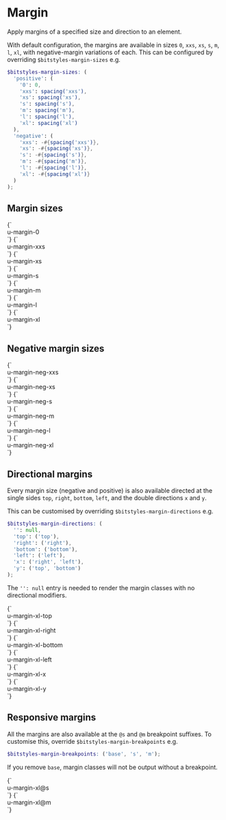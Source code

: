 
<Meta title="Utilities/margin" />

# Margin

Apply margins of a specified size and direction to an element.

With default configuration, the margins are available in sizes `0`, `xxs`, `xs`, `s`, `m`, `l`, `xl`, with negative-margin variations of each. This can be configured by overriding `$bitstyles-margin-sizes` e.g.

```scss
$bitstyles-margin-sizes: (
  'positive': (
    '0': 0,
    'xxs': spacing('xxs'),
    'xs': spacing('xs'),
    's': spacing('s'),
    'm': spacing('m'),
    'l': spacing('l'),
    'xl': spacing('xl')
  ),
  'negative': (
    'xxs': -#{spacing('xxs')},
    'xs': -#{spacing('xs')},
    's': -#{spacing('s')},
    'm': -#{spacing('m')},
    'l': -#{spacing('l')},
    'xl': -#{spacing('xl')}
  )
);
```

## Margin sizes

<Canvas>
  <Story name="margin-0">
    {`
      <div class="u-bg--brand-2 u-padding-m">
        <div class="u-bg--background u-margin-0">u-margin-0</div>
      </div>
    `}
  </Story>
  <Story name="margin-xxs">
    {`
      <div class="u-bg--brand-2 u-padding-m">
        <div class="u-bg--background u-margin-xxs">u-margin-xxs</div>
      </div>
    `}
  </Story>
  <Story name="margin-xs">
    {`
      <div class="u-bg--brand-2 u-padding-m">
        <div class="u-bg--background u-margin-xs">u-margin-xs</div>
      </div>
    `}
  </Story>
  <Story name="margin-s">
    {`
      <div class="u-bg--brand-2 u-padding-m">
        <div class="u-bg--background u-margin-s">u-margin-s</div>
      </div>
    `}
  </Story>
  <Story name="margin-m">
    {`
      <div class="u-bg--brand-2 u-padding-m">
        <div class="u-bg--background u-margin-m">u-margin-m</div>
      </div>
    `}
  </Story>
  <Story name="margin-l">
    {`
      <div class="u-bg--brand-2 u-padding-m">
        <div class="u-bg--background u-margin-l">u-margin-l</div>
      </div>
    `}
  </Story>
  <Story name="margin-xl">
    {`
      <div class="u-bg--brand-2 u-padding-m">
        <div class="u-bg--background u-margin-xl">u-margin-xl</div>
      </div>
    `}
  </Story>
</Canvas>

## Negative margin sizes

<Canvas>
  <Story name="margin-neg-xxs">
    {`
      <div class="u-bg--brand-2 u-padding-m">
        <div class="u-bg--background u-margin-neg-xxs">u-margin-neg-xxs</div>
      </div>
    `}
  </Story>
  <Story name="margin-neg-xs">
    {`
      <div class="u-bg--brand-2 u-padding-m">
        <div class="u-bg--background u-margin-neg-xs">u-margin-neg-xs</div>
      </div>
    `}
  </Story>
  <Story name="margin-neg-s">
    {`
      <div class="u-bg--brand-2 u-padding-m">
        <div class="u-bg--background u-margin-neg-s">u-margin-neg-s</div>
      </div>
    `}
  </Story>
  <Story name="margin-neg-m">
    {`
      <div class="u-bg--brand-2 u-padding-m">
        <div class="u-bg--background u-margin-neg-m">u-margin-neg-m</div>
      </div>
    `}
  </Story>
  <Story name="margin-neg-l">
    {`
      <div class="u-bg--brand-2 u-padding-m">
        <div class="u-bg--background u-margin-neg-l">u-margin-neg-l</div>
      </div>
    `}
  </Story>
  <Story name="margin-neg-xl">
    {`
      <div class="u-bg--brand-2 u-padding-m">
        <div class="u-bg--background u-margin-neg-xl">u-margin-neg-xl</div>
      </div>
    `}
  </Story>
</Canvas>

## Directional margins

Every margin size (negative and positive) is also available directed at the single sides `top`, `right`, `bottom`, `left`, and the double directions `x` and `y`.

This can be customised by overriding `$bitstyles-margin-directions` e.g.

```scss
$bitstyles-margin-directions: (
  '': null,
  'top': ('top'),
  'right': ('right'),
  'bottom': ('bottom'),
  'left': ('left'),
  'x': ('right', 'left'),
  'y': ('top', 'bottom')
);
```

The `'': null` entry is needed to render the margin classes with no directional modifiers.

<Canvas>
  <Story name="margin-xl-top">
    {`
      <div class="u-bg--brand-2 u-padding-m">
        <div class="u-bg--background u-margin-xl-top">u-margin-xl-top</div>
      </div>
    `}
  </Story>
  <Story name="margin-xl-right">
    {`
      <div class="u-bg--brand-2 u-padding-m">
        <div class="u-bg--background u-margin-xl-right">u-margin-xl-right</div>
      </div>
    `}
  </Story>
  <Story name="margin-xl-bottom">
    {`
      <div class="u-bg--brand-2 u-padding-m">
        <div class="u-bg--background u-margin-xl-bottom">u-margin-xl-bottom</div>
      </div>
    `}
  </Story>
  <Story name="margin-xl-left">
    {`
      <div class="u-bg--brand-2 u-padding-m">
        <div class="u-bg--background u-margin-xl-left">u-margin-xl-left</div>
      </div>
    `}
  </Story>
  <Story name="margin-xl-x">
    {`
      <div class="u-bg--brand-2 u-padding-m">
        <div class="u-bg--background u-margin-xl-x">u-margin-xl-x</div>
      </div>
    `}
  </Story>
  <Story name="margin-xl-y">
    {`
      <div class="u-bg--brand-2 u-padding-m">
        <div class="u-bg--background u-margin-xl-y">u-margin-xl-y</div>
      </div>
    `}
  </Story>
</Canvas>

## Responsive margins

All the margins are also available at the `@s` and `@m` breakpoint suffixes. To customise this, override `$bitstyles-margin-breakpoints` e.g.

```scss
$bitstyles-margin-breakpoints: ('base', 's', 'm');
```

If you remove `base`, margin classes will not be output without a breakpoint.

<Canvas>
  <Story name="margin-xl@s">
    {`
      <div class="u-bg--brand-2 u-padding-m">
        <div class="u-bg--background u-margin-xl@s">u-margin-xl@s</div>
      </div>
    `}
  </Story>
  <Story name="margin-xl@m">
    {`
      <div class="u-bg--brand-2 u-padding-m">
        <div class="u-bg--background u-margin-xl@m">u-margin-xl@m</div>
      </div>
    `}
  </Story>
</Canvas>
